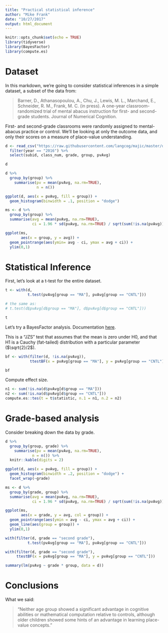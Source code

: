 ```yaml
---
title: "Practical statistical inference"
author: "Mike Frank"
date: "10/27/2017"
output: html_document
---
```


```r
knitr::opts_chunk$set(echo = TRUE)
library(tidyverse)
library(BayesFactor)
library(compute.es)
```

# Dataset

In this markdown, we're going to consider statistical inferences in a simple dataset, a subset of the data from:

> Barner, D., Athanasopoulou, A., Chu, J., Lewis, M. L., Marchand, E., Schneider, R. M., Frank, M. C. (in press). A one-year classroom-randomized trial of mental abacus instruction for first- and second-grade students. Journal of Numerical Cognition.

First- and second-grade classrooms were randomly assigned to mental-abacus practice or control. We'll be looking at only the outcome data, and only their scores on a measure of place-value understanding. 

```r
d <- read_csv("https://raw.githubusercontent.com/langcog/majic/master/data/processed_data.csv") %>%
  filter(year == "2016") %>%
  select(subid, class_num, grade, group, pvAvg)

d
```

```r
d %>%
  group_by(group) %>%
    summarise(pv = mean(pvAvg, na.rm=TRUE), 
              n = n()) 
```

```r
ggplot(d, aes(x = pvAvg, fill = group)) + 
  geom_histogram(binwidth = .1, position = "dodge")
```

```r
ms <- d %>%
  group_by(group) %>%
  summarise(avg = mean(pvAvg, na.rm=TRUE),
            ci = 1.96 * sd(pvAvg, na.rm=TRUE) / sqrt(sum(!is.na(pvAvg))))

ggplot(ms, 
       aes(x = group, y = avg)) + 
  geom_pointrange(aes(ymin= avg - ci, ymax = avg + ci)) + 
  ylim(0,1)
```



# Statistical Inference

First, let's look at a t-test for the entire dataset.

```r
t <- with(d, 
          t.test(pvAvg[group == "MA"], pvAvg[group == "CNTL"]))

# the same as:
# t.test(d$pvAvg[d$group == "MA"], d$pvAvg[d$group == "CNTL"]))

t
```

Let's try a BayesFactor analysis. Documentation [here](http://bayesfactorpcl.r-forge.r-project.org/).

This is a "JZS" test that assumes that the mean is zero under H0, and that H1 is a Cauchy (fat-tailed) distribution with a particular parameter ($\sqrt{2}/2$). 

```r
bf <- with(filter(d, !is.na(pvAvg)), 
           ttestBF(x = pvAvg[group == "MA"], y = pvAvg[group == "CNTL"]))

bf
```

Compute effect size.

```r
n1 <- sum(!is.na(d$pvAvg[d$group == "MA"]))
n2 <- sum(!is.na(d$pvAvg[d$group == "CNTL"]))
compute.es::tes(t = t$statistic, n.1 = n1, n.2 = n2)
```

# Grade-based analysis

Consider breaking down the data by grade.

```r
d %>%
  group_by(group, grade) %>%
    summarise(pv = mean(pvAvg, na.rm=TRUE), 
            n = n()) %>%
  knitr::kable(digits = 2)
```


```r
ggplot(d, aes(x = pvAvg, fill = group)) + 
  geom_histogram(binwidth = .2, position = "dodge") +
  facet_wrap(~grade)
```
```r
ms <- d %>%
  group_by(grade, group) %>%
  summarise(avg = mean(pvAvg, na.rm=TRUE),
            ci = 1.96 * sd(pvAvg, na.rm=TRUE) / sqrt(sum(!is.na(pvAvg))))

ggplot(ms, 
       aes(x = grade, y = avg, col = group)) + 
  geom_pointrange(aes(ymin = avg - ci, ymax = avg + ci)) +
  geom_line(aes(group = group)) +
  ylim(0,1)
```

```r
with(filter(d, grade == "second grade"), 
          t.test(pvAvg[group == "MA"], pvAvg[group == "CNTL"]))
```

```r
with(filter(d, grade == "second grade"), 
     ttestBF(x = pvAvg[group == "MA"], y = pvAvg[group == "CNTL"]))
```


```r
summary(lm(pvAvg ~ grade * group, data = d))
```


# Conclusions

What we said:

> "Neither age group showed a significant advantage in cognitive abilities or mathematical computation relative to controls, although older children showed some hints of an advantage in learning place-value concepts."
